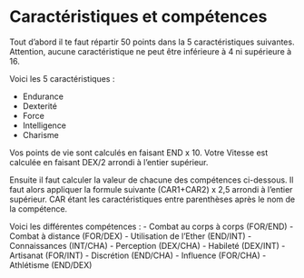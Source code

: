 # Caractéristiques et compétences

Tout d'abord il te faut répartir 50 points dans la 5 caractéristiques suivantes. Attention, aucune caractéristique ne peut être inférieure à 4 ni supérieure à 16.

Voici les 5 caractéristiques :

- Endurance
- Dexterité
- Force
- Intelligence
- Charisme

Vos points de vie sont calculés en faisant END x 10.
Votre Vitesse est calculée en faisant DEX/2 arrondi à l'entier supérieur.

Ensuite il faut calculer la valeur de chacune des compétences ci-dessous. Il faut alors appliquer la formule suivante (CAR1+CAR2) x 2,5 arrondi à l'entier supérieur. CAR étant les caractéristiques entre parenthèses après le nom de la compétence.

Voici les différentes compétences : 
- Combat au corps à corps (FOR/END)
- Combat à distance (FOR/DEX)
- Utilisation de l'Ether (END/INT)
- Connaissances (INT/CHA)
- Perception (DEX/CHA)
- Habileté (DEX/INT)
- Artisanat (FOR/INT)
- Discrétion (END/CHA)
- Influence (FOR/CHA)
- Athlétisme (END/DEX)